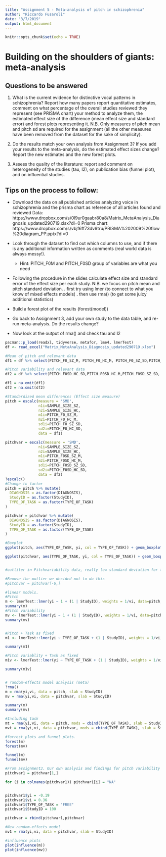```yaml
---
title: "Assignment 5 - Meta-analysis of pitch in schizophrenia"
author: "Riccardo Fusaroli"
date: "3/7/2019"
output: html_document
---
```


```r
knitr::opts_chunk$set(echo = TRUE)
```

# Building on the shoulders of giants: meta-analysis

## Questions to be answered

1. What is the current evidence for distinctive vocal patterns in schizophrenia? Report how many papers report quantitative estimates, comment on what percentage of the overall studies reviewed they represent (see PRISMA chart) your method to analyze them, the estimated effect size of the difference (mean effect size and standard error) and forest plots representing it. N.B. Only measures of pitch mean and pitch sd are required for the assignment (all the other measures have been removed from the dataset for the sake of simplicity). 

2. Do the results match your own analysis from Assignment 3? If you add your results to the meta-analysis, do the estimated effect sizes change? Report the new estimates and the new forest plots.

3. Assess the quality of the literature: report and comment on heterogeneity of the studies (tau, I2), on publication bias (funnel plot), and on influential studies.

## Tips on the process to follow:

- Download the data on all published articles analyzing voice in schizophrenia and the prisma chart as reference of all articles found and reviewed
Data: https://www.dropbox.com/s/0l9ur0gaabr80a8/Matrix_MetaAnalysis_Diagnosis_updated290719.xlsx?dl=0
Prisma chart: https://www.dropbox.com/s/vbjf6ff73dv9tru/PRISMA%202009%20flow%20diagram_PP.pptx?dl=0 
- Look through the dataset to find out which columns to use, and if there is any additional information written as comments (real world data is always messy!).
    * Hint: PITCH_F0M and PITCH_F0SD group of variables are what you need
- Following the procedure in the slides calculate effect size and standard error of the effect size per each study. N.B. we focus on pitch mean and pitch standard deviation.
 . first try using lmer (to connect to what you know of mixed effects models)
 . then use rma() (to get some juicy additional statistics)

- Build a forest plot of the results (forest(model))
 
- Go back to Assignment 3, add your own study to the data table, and re-run meta-analysis. Do the results change?

- Now look at the output of rma() and check tau and I2



```r
pacman::p_load(readxl, tidyverse, metafor, lme4, lmerTest)
df <- read_excel("Matrix_MetaAnalysis_Diagnosis_updated290719.xlsx")

#Mean of pitch and relevant data
df1 = df %>% select(PITCH_F0_SZ_M, PITCH_F0_HC_M, PITCH_F0_SZ_SD,PITCH_F0_HC_SD, ArticleID, StudyID, DIAGNOSIS,SAMPLE_SIZE_HC, SAMPLE_SIZE_SZ, TYPE_OF_TASK)

#Pitch variability and relevant data
df2 = df %>% select(PITCH_F0SD_HC_SD,PITCH_F0SD_HC_M,PITCH_F0SD_SZ_SD, PITCH_F0SD_SZ_M, ArticleID, StudyID, DIAGNOSIS, SAMPLE_SIZE_HC, SAMPLE_SIZE_SZ, TYPE_OF_TASK)

df1 = na.omit(df1)
df2 = na.omit(df2)

#Standardized mean differences (Effect size measure)
pitch = escalc(measure = 'SMD',
               n1i=SAMPLE_SIZE_SZ,
               n2i=SAMPLE_SIZE_HC,
               m1i=PITCH_F0_SZ_M,
               m2i=PITCH_F0_HC_M,
               sd1i=PITCH_F0_SZ_SD,
               sd2i=PITCH_F0_HC_SD,
               data = df1)

pitchvar = escalc(measure = 'SMD',
               n1i=SAMPLE_SIZE_SZ,
               n2i=SAMPLE_SIZE_HC,
               m1i=PITCH_F0SD_SZ_M,
               m2i=PITCH_F0SD_HC_M,
               sd1i=PITCH_F0SD_SZ_SD,
               sd2i=PITCH_F0SD_HC_SD,
               data = df2)
?escalc()
#Change to factor
pitch = pitch %>% mutate(
  DIAGNOSIS = as.factor(DIAGNOSIS),
  StudyID = as.factor(StudyID),
  TYPE_OF_TASK = as.factor(TYPE_OF_TASK)
)

pitchvar = pitchvar %>% mutate(
  DIAGNOSIS = as.factor(DIAGNOSIS),
  StudyID = as.factor(StudyID),
  TYPE_OF_TASK = as.factor(TYPE_OF_TASK)
)

#Boxplot
ggplot(pitch, aes(TYPE_OF_TASK, yi, col = TYPE_OF_TASK)) + geom_boxplot()+ggtitle("Mean Pitch model")+labs(y = "mean standardized diffence(SMD)", x = "Type of task")

ggplot(pitchvar, aes(TYPE_OF_TASK, yi, col = TYPE_OF_TASK)) + geom_boxplot()+ggtitle(" Pitch varability model")+labs(y = "mean standardized diffence(SMD)", x = "Type of task")


#outliter in Pitchvariability data, really low standard deviation for the HC in pitch variability, 0.05 and for SZ it is 0.2, however if they were both 0.2 still very high effect size due to the very low variation in general

#Remove the outlier we decided not to do this
#pitchvar = pitchvar[-6,]


```


```r
#linear models.
#Pitch
m <- lmerTest::lmer(yi ~ 1 + (1 | StudyID), weights = 1/vi, data=pitch, control=lmerControl(check.nobs.vs.nlev="ignore", check.nobs.vs.nRE="ignore"))
summary(m)
#Pitch variability
mv <- lmerTest::lmer(yi ~ 1 + (1 | StudyID), weights = 1/vi, data=pitchvar, control=lmerControl(check.nobs.vs.nlev="ignore", check.nobs.vs.nRE="ignore"))
summary(mv)


#Pitch + Task as fixed
m1 <- lmerTest::lmer(yi ~ TYPE_OF_TASK + (1 | StudyID), weights = 1/vi, data=pitch, control=lmerControl(check.nobs.vs.nlev="ignore", check.nobs.vs.nRE="ignore"))

summary(m1)

#Pitch variablity + Task as fixed
m1v <- lmerTest::lmer(yi ~ TYPE_OF_TASK + (1 | StudyID), weights = 1/vi, data=pitchvar, control=lmerControl(check.nobs.vs.nlev="ignore", check.nobs.vs.nRE="ignore"))

summary(m1v)



```

```r
# random-effects model analysis (meta)
?rma()
m = rma(yi,vi, data = pitch, slab = StudyID)
mv = rma(yi,vi, data = pitchvar, slab = StudyID)

summary(m)
summary(mv)

#Including task
mt = rma(yi,vi, data = pitch, mods = cbind(TYPE_OF_TASK), slab = StudyID)
mvt = rma(yi,vi, data = pitchvar, mods = cbind(TYPE_OF_TASK), slab = StudyID)

```


```r
#forrest plots and funnel plots.
forest(m)
forest(mv)

funnel(m)
funnel(mv)
```




```r
#From assignment3. Our own analysis and findings for pitch variability
pitchvar1 = pitchvar[1,]

for (i in colnames(pitchvar1)) pitchvar1[i] = "NA"


pitchvar1$yi = -0.19
pitchvar1$vi = 0.36
pitchvar1$TYPE_OF_TASK = "FREE"
pitchvar1$StudyID = 100

pitchvar = rbind(pitchvar1,pitchvar)

#New random-effects model
mv1 = rma(yi,vi, data = pitchvar, slab = StudyID)

```


```r
#influence plots
plot(influence(m))
plot(influence(mv))

```

